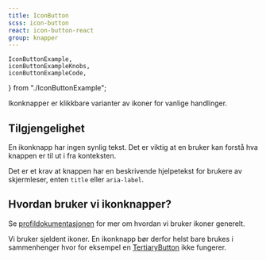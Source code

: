 ```yaml
---
title: IconButton
scss: icon-button
react: icon-button-react
group: knapper
---
```


    IconButtonExample,
    iconButtonExampleKnobs,
    iconButtonExampleCode,
} from "./IconButtonExample";

<Ingress>
    Ikonknapper er klikkbare varianter av ikoner for vanlige handlinger.
</Ingress>

<ComponentExample
    title="IconButton"
    component={IconButtonExample}
    knobs={iconButtonExampleKnobs}
    codeExample={iconButtonExampleCode}
/>

## Tilgjengelighet

En ikonknapp har ingen synlig tekst. Det er viktig at en bruker kan forstå hva knappen er til ut i fra konteksten.

Det er et krav at knappen har en beskrivende hjelpetekst for brukere av skjermleser, enten `title` eller `aria-label`.

## Hvordan bruker vi ikonknapper?

Se [profildokumentasjonen](/profil/ikoner) for mer om hvordan vi bruker ikoner generelt.

Vi bruker sjeldent ikoner. En ikonknapp bør derfor helst bare brukes i sammenhenger hvor for eksempel en [TertiaryButton](/komponenter/buttons) ikke fungerer.
